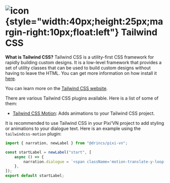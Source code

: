 # ![icon](/tailwindcss.svg){style="width:40px;height:25px;margin-right:10px;float:left"} Tailwind CSS

**What is Tailwind CSS?** Tailwind CSS is a utility-first CSS framework for rapidly building custom designs. It is a low-level framework that provides a set of utility classes that can be used to build custom designs without having to leave the HTML. You can get more information on how install it [here](https://tailwindcss.com/docs/installation).

You can learn more on the [Tailwind CSS website](https://tailwindcss.com/).

There are various Tailwind CSS plugins available. Here is a list of some of them:

* [Tailwind CSS Motion](https://docs.rombo.co/tailwind): Adds animations to your Tailwind CSS project.

It is recommended to use Tailwind CSS in your Pixi’VN project to add styling or animations to your dialogue text. Here is an example using the `tailwindcss-motion` plugin:

```ts [labels/startLabel.ts]
import { narration, newLabel } from "@drincs/pixi-vn";

const startLabel = newLabel("start", [
    async () => {
        narration.dialogue = `<span className='motion-translate-y-loop-25'>Hello</span>, welcome to the game!`;
    },
]);
export default startLabel;
```
